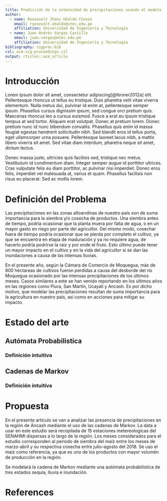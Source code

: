 ```yaml
---
title: Predicción de la intensidad de precipitaciones usando el modelo de las cadenas de Markov en la región Ancash
author:
  - name: Roosevelt Jhans Ubaldo Chavez
    email: roosevelt.ubaldo@utec.edu.pe
    affiliation: Universidad de Ingeniería y Tecnología
  - name: Juan Andrés Vargas Castillo
    email: juan.vargas@utec.edu.pe
    affiliation: Universidad de Ingeniería y Tecnología
bibliography: sigproc.bib
csl: acm-sig-proceedings.csl
output: rticles::acm_article
---
```




# Introducción 
Lorem ipsum dolor sit amet, consectetur adipiscing[@fenner2012a] elit. Pellentesque rhoncus ut tellus eu tristique. Duis pharetra velit vitae viverra elementum. Nulla metus dui, pulvinar id enim at, pellentesque semper ipsum. Phasellus cursus dignissim ipsum, sed congue orci pretium quis. Maecenas rhoncus leo a cursus euismod. Fusce a erat eu ipsum tristique tempus at sed tortor. Aliquam erat volutpat. Donec at pretium lorem. Donec pretium nunc id nunc bibendum convallis. Phasellus quis enim id massa feugiat egestas hendrerit sollicitudin nibh. Sed blandit eros id tellus porta, eget ullamcorper urna posuere. Pellentesque laoreet lacus nibh, a mattis libero viverra sit amet. Sed vitae diam interdum, pharetra neque sit amet, dictum lectus.

Donec massa justo, ultricies quis facilisis sed, tristique nec metus. Vestibulum id condimentum diam. Integer semper augue id porttitor ultrices. Cras vulputate felis eu diam porttitor, ac pulvinar nisi imperdiet. Donec eros felis, imperdiet vel malesuada at, varius et quam. Phasellus facilisis non risus eu placerat. Sed ac mollis lorem.

# Definición del Problema

Las precipitaciones en las zonas altoandinas de nuestro país son de suma importancia para la siembra y/o cosecha de productos. Una siembra antes de tiempo, podría ocasionar que la planta muera por falta de agua, o en un mayor gasto en riego por parte del agricultor. Del mismo modo, cosechar fuera de tiempo podría ocasionar que se pierda por completo el cultivo, ya que se encuentra en etapa de maduración y ya no requiere agua, de hacerlo podría podrirse la raiz y por ende el fruto. Esto último puede tener un mayor impacto en el cultivo y en la vida del agricultor si se dan las inundaciones a causa de las intensas lluvias.

En el presente año, según la Cámara de Comercio de Moquegua, más de 800 héctareas de cultivos fueron perdidas a causa del desborde del río Moquegua ocasionado por las intensas precipitaciones de los últimos meses. Casos similares a este se han venido reportando en los ultimos años en las regiones como Piura, San Martín, Ucayali y Ancash. Es por dicho motivo, que modelar las precipitaciones resultan de suma importancia para la agricultura en nuestro país, así como en acciones para mitigar su impacto.

# Estado del arte
## Autómata Probabilistica
### Definición intuitiva


## Cadenas de Markov
### Definición intuitiva

# Propuesta

En el presente artículo se van a analizar las presencia de precipitaciones en la región de Áncash mediante el uso de las cadenas de Markov. La data a usar en este estudio será recopilada de 15 estaciones metereologícas del SENAHMI dispersas a lo largo de la región. Los meses considerados para el estudio corresponden al periodo de siembra del maíz entre los meses de marzo-abril y su respectiva cosecha entre julio-agosto del 2018. Se uso el maíz como referencia, ya que es uno de los productos con mayor volumén de producción en la región. 

Se modelará la cadena de Markov mediante una autómata probabilistica de tres estados sequía, lluvia e inundación.

# References

